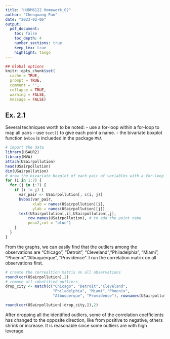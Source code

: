 ```yaml
---
title: "HUDM6122 Homework_02"
author: "Chenguang Pan"
date: "2023-02-06"
output:
  pdf_document:
    toc: false
    toc_depth: 4
    number_sections: true
    keep_tex: true
    highlight: tango
---
```


```r
## Global options
knitr::opts_chunk$set(
  cache = TRUE,
  prompt = TRUE,
  comment = '',
  collapse = TRUE,
  warning = FALSE,
  message = FALSE)
```

## Ex. 2.1  
Several techniques worth to be noted:
- use a for-loop within a for-loop to map all pairs
- use `text()` to give each point a name.
- the bivariate boxplot function `bvbox` is inclueded in the package `MVA`

```r
# import the data
library(HSAUR2)
library(MVA)
attach(USairpollution)
head(USairpollution)
dim(USairpollution)
# draw the bivariate boxplot of each pair of variables with a for-loop
for (i in 1:7) {
  for (j in i:7) {
    if (i != j) {
      var_pair <- USairpollution[, c(i, j)]
      bvbox(var_pair, 
            xlab = names(USairpollution)[i],
            ylab = names(USairpollution)[j])
      text(USairpollution[,i],USairpollution[,j],
          row.names(USairpollution), # to add the point name
          pos=2,col = "blue")
    } 
  }
}
```    
From the graphs, we can easily find that the outliers among the observations are "Chicago", "Detroit", "Cleveland","Philadelphia", "Miami", "Phoenix","Albuquerque", "Providence". I run the correlation matrix on all observations first.  
```r
# create the correaltion matrix on all observations
round(cor(USairpollution),2)
# remove all identified outliers
drop_city <- match(c("Chicago", "Detroit","Cleveland",
                     "Philadelphia", "Miami","Phoenix",
                     "Albuquerque", "Providence"), rownames(USairpollution))

round(cor(USairpollution[-drop_city,]),2)
```   
After dropping all the identified outliers, some of the correlation coefficients has changed to the opposite direction, like from positive to negative, others shrink or increase. It is reasonable since some outliers are with high leverage.
